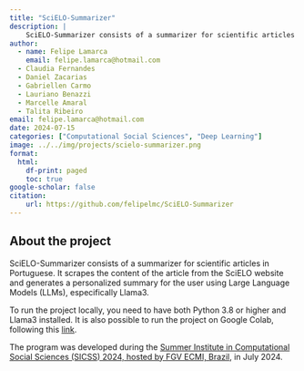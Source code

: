 ```yaml
---
title: "SciELO-Summarizer"
description: |
    SciELO-Summarizer consists of a summarizer for scientific articles in Portuguese. It scrapes the content of the article from the SciELO website and generates a personalized summary for the user using Large Language Models (LLMs), especifically Llama3.
author:
  - name: Felipe Lamarca
    email: felipe.lamarca@hotmail.com
  - Claudia Fernandes 
  - Daniel Zacarias 
  - Gabriellen Carmo 
  - Lauriano Benazzi
  - Marcelle Amaral
  - Talita Ribeiro
email: felipe.lamarca@hotmail.com
date: 2024-07-15
categories: ["Computational Social Sciences", "Deep Learning"]
image: ../../img/projects/scielo-summarizer.png
format:
  html:
    df-print: paged
    toc: true
google-scholar: false
citation:
    url: https://github.com/felipelmc/SciELO-Summarizer
---
```


## About the project

SciELO-Summarizer consists of a summarizer for scientific articles in Portuguese. It scrapes the content of the article from the SciELO website and generates a personalized summary for the user using Large Language Models (LLMs), especifically Llama3.

To run the project locally, you need to have both Python 3.8 or higher and Llama3 installed. It is also possible to run the project on Google Colab, following this [link](https://colab.research.google.com/drive/1iwNWhNh3KhchKre6p6Kl8Dw55t30Zp-7?usp=sharing).

The program was developed during the [Summer Institute in Computational Social Sciences (SICSS) 2024, hosted by FGV ECMI, Brazil](https://sicss.io/2024/fgv-ecmi-brazil/), in July 2024. 